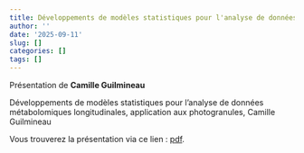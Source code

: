 ```yaml
---
title: Développements de modèles statistiques pour l'analyse de données métabolomiques longitudinales, Camille Guilmineau
author: ''
date: '2025-09-11'
slug: []
categories: []
tags: []
---
```


Présentation de **Camille Guilmineau**

Développements de modèles statistiques pour l'analyse de données métabolomiques longitudinales, application aux photogranules, Camille Guilmineau

Vous trouverez la présentation via ce lien : [pdf](/diapos/Biopuces_2025_09_11.pdf).


